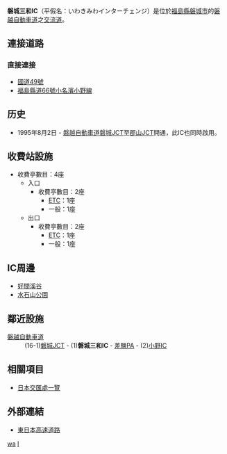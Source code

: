 {{日本公路設施
|設施名稱 = 磐城三和IC
|色 = 
|圖像 =
|pxl = 
|圖像簡介 = 
|公路名稱1 = [[磐越自動車道|磐越自動車道]]
|IC編號1 = 1
|收費站編號1 = 07-676
|記號1 = [[File:Japanese_National_Route_Sign_0049.svg|20px]]磐城三和
|起點1 = [[磐城JCT|磐城JCT]]
|距離1 = 7.0
|上一設施1 = [[磐城JCT|磐城JCT]]
|上一設施距離1 = 7.0
|下一設施1 = [[差鹽PA|差鹽PA]]
|下一設施距離1 = 9.9
|連接道路 = [[國道49號|國道49號]]<br>[[福島縣道66號小名濱小野線|福島縣道66號小名濱小野線]]
|啟用日期 = 1995年8月2日
|停用日期 = 
|流量 = 1,852台/日（2006年）
|智能IC = 
|上行營業時間 = 
|上行油站 = 
|上行油站營業時間 = 
|下行營業時間 = 
|下行油站 = 
|下行油站營業時間 = 
|郵政編碼 = 970-1264
|所在地 = [[福島縣|福島縣]][[磐城市|磐城市]]三和町合戶84-1
|坐標 = {{coord|37|6|6.33|N|140|46|12.12|E}}
|備註 = 
}}
'''磐城三和IC'''（平假名：いわきみわインターチェンジ）是位於[[福島縣|福島縣]][[磐城市|磐城市]]的[[磐越自動車道|磐越自動車道]]之[[交流道|交流道]]。

== 連接道路 ==
=== 直接連接 ===
* [[國道49號|國道49號]]
* [[福島縣道66號小名濱小野線|福島縣道66號小名濱小野線]]

== 历史 ==
* 1995年8月2日 - [[磐越自動車道|磐越自動車道]][[磐城JCT|磐城JCT]]至[[郡山JCT|郡山JCT]]開通，此IC也同時啟用。

== 收費站設施 ==
*收費亭數目：4座
**入口
***收費亭數目：2座
****[[電子道路收費系統|ETC]]：1座
****一般：1座
**出口
***收費亭數目：2座
****[[電子道路收費系統|ETC]]：1座
****一般：1座

== IC周邊 ==
*[[好間溪谷|好間溪谷]]
*[[水石山公園|水石山公園]]

== 鄰近設施 ==
; [[磐越自動車道|磐越自動車道]]
: (16-1)[[磐城JCT|磐城JCT]] - (1)'''磐城三和IC''' - [[差鹽PA|差鹽PA]] - (2)[[小野IC|小野IC]]

== 相關項目 ==
* [[日本交匯處一覽|日本交匯處一覽]]

== 外部連結 ==
* [http://www.e-nexco.co.jp/ 東日本高速道路] {{Wayback|url=http://www.e-nexco.co.jp/ |date=20140203074239 }}

{{磐越自動車道}}

[[Category:日本交流道_I|wa]]
[[Category:福島縣交流道|I]]